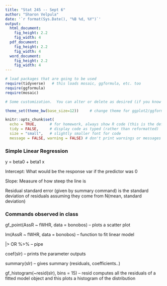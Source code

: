 ```yaml
---
title: "Stat 245 -- Sept 6"
author: "Sharon Velpula"
date: '`r format(Sys.Date(), "%B %d, %Y")`'
output: 
  html_document:
    fig_height: 2.2
    fig_width: 4
  pdf_document:
    fig_height: 2.2
    fig_width: 4
  word_document:
    fig_height: 2.2
    fig_width: 4
---
```


```r
# load packages that are going to be used
require(tidyverse)   # this loads mosaic, ggformula, etc. too
require(ggformula)
require(mosaic)

# Some customization.  You can alter or delete as desired (if you know what you are doing).

theme_set(theme_bw(base_size=12))     # change theme for ggplot2/ggformula

knitr::opts_chunk$set(
  echo = TRUE,      # for homework, always show R code (this is the default)
  tidy = FALSE,     # display code as typed (rather than reformatted)
  size = "small",   # slightly smaller font for code
  message = FALSE, warning = FALSE) # don't print warnings or messages in compiled document. So you MUST check them in RStudio!
```


<!-- Put your work below here.  Put text in text chunks, code in R chunks. -->


### Simple Linear Regression 

y = beta0 + beta1 x 

Intercept: What would be the response var if the predictor was 0 

Slope: Measure of how steep the line is 

Residual standard error (given by summary command) is the standard deviation of residuals assuming they come from N(mean, standard deviation)



### Commands observed in class 

gf_point(AssR ~ fWHR, data = bonobos) -- plots a scatter plot 

lm(AssR ~ fWHR, data = bonobos) -- function to fit linear model

|> OR %>% -- pipe 

coef(slr) -- prints the parameter outputs 

summary(slr) -- gives summary (residuals, coefficients..)

gf_histogram(~resid(slr), bins = 15) -- resid computes all the residuals of a fitted model object and this plots a histogram of the distribution 






  
